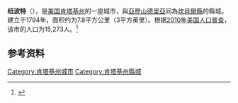 {{Infobox City 
|name = 纽波特
|official_name = Newport
|image_flag = 
|image_seal = 
|image_skyline = 
|image_map = 
|map_caption =
|subdivision_type = [[國家|國家]]
|subdivision_name = {{USA}}
|leader_title = 
|leader_name = 
|subdivision_type1 = [[美國行政區劃|州]]
|subdivision_name1 = [[肯塔基州|肯塔基州]]
|subdivision_type2 = [[肯塔基州行政区划|县]]
|subdivision_name2 = [[坎貝爾縣_(肯塔基州)|坎貝爾縣]]
|established_title = 正式立市
|established_date = 1794年
|area_total_km2 = 7.8
|area_land = 
|area_water = 
|population_as_of = 2010
|population_total = 15,273
|population_density = 
|timezone = 
|utc_offset = 
|timezone_DST = 
|utc_offset_DST = 
}}

'''纽波特'''（{{lang-en|Newport}}），是[[美国|美国]][[肯塔基州|肯塔基州]]的一座城市，與[[亞歷山德里亞_(肯塔基州)|亞歷山德里亞]]同為[[坎貝爾縣_(肯塔基州)|坎貝爾縣]]的縣城。建立于1794年，面积约为7.8平方公里（3平方英里）。根据[[2010年美国人口普查|2010年美国人口普查]]，该市的人口为15,273人。<ref name=census>{{cite web |url = http://www.census.gov/prod/www/abs/decennial/ |title = Census of Population and Housing |publisher = U.S. Census Bureau |accessdate = November 18, 2011 |archive-url = https://web.archive.org/web/20060208103743/http://www.census.gov/prod/www/abs/decennial/ |archive-date = 2006-02-08 |dead-url = yes }}</ref>

== 参考资料 ==
{{reflist}}

{{commonscat}}
{{coord|display=title}}
{{normdaten}}
{{DEFAULTSORT:Newport, Kentucky}}
[[Category:肯塔基州城市|Category:肯塔基州城市]]
[[Category:肯塔基州縣城|Category:肯塔基州縣城]]
{{Kentucky-stub}}